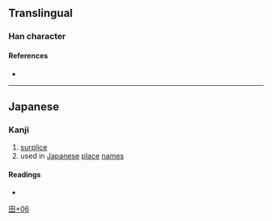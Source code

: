 {{character info}}
==Translingual==

===Han character===
{{Han char|rn=102|rad=田|as=06|sn=11|four=|canj=WYHV|ids=⿰田衣}}

====References====
* {{Han ref|kx=0763.031|hdz=42542.011|uh=7569|ud=30057}}

----

==Japanese==

===Kanji===
{{ja-kanji|grade=|rs=田06}}

# [[surplice]]
# used in [[Japanese]] [[place]] [[name]]s

====Readings====
* {{ja-readings|on=|kun=けさ}}

[[Category:Japanese-only CJKV Characters|田+06]]